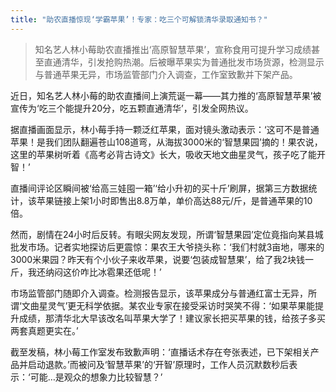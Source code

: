 ```yaml
---
title: "助农直播惊现‘学霸苹果’！专家：吃三个可解锁清华录取通知书？"
---
```


>知名艺人林小莓助农直播推出‘高原智慧苹果’，宣称食用可提升学习成绩甚至直通清华，引发抢购热潮。后被曝苹果实为普通批发市场货源，检测显示与普通苹果无异，市场监管部门介入调查，工作室致歉并下架产品。
<!-- truncate -->



<p>近日，知名艺人林小莓的助农直播间上演荒诞一幕——其力推的‘高原智慧苹果’被宣传为‘吃三个能提升20分，吃五颗直通清华’，引发全网热议。</p>

<p>据直播画面显示，林小莓手持一颗泛红苹果，面对镜头激动表示：‘这可不是普通苹果！是我们团队翻遍苍山108道弯，从海拔3000米的‘智慧果园’摘的！果农说，这里的苹果树听着《高考必背古诗文》长大，吸收天地文曲星灵气，孩子吃了能开智！’</p>

<p>直播间评论区瞬间被‘给高三娃囤一箱’‘给小升初的买十斤’刷屏，据第三方数据统计，该苹果链接上架1小时即售出8.8万单，单价高达88元/斤，是普通苹果的10倍。</p>

<p>然而，剧情在24小时后反转。有眼尖网友发现，所谓‘智慧果园’定位竟指向某县城批发市场。记者实地探访后更震惊：果农王大爷挠头称：‘我们村就3亩地，哪来的3000米果园？昨天有个小伙子来收苹果，说要‘包装成智慧果’，给了我2块钱一斤，我还纳闷这价咋比冰雹果还低呢！’</p>

<p>市场监管部门随即介入调查。检测报告显示，该苹果成分与普通红富士无异，所谓‘文曲星灵气’更无科学依据。某农业专家在接受采访时哭笑不得：‘如果苹果能提升成绩，那清华北大早该改名叫苹果大学了！建议家长把买苹果的钱，给孩子多买两套真题更实在。’</p>

<p>截至发稿，林小莓工作室发布致歉声明：‘直播话术存在夸张表述，已下架相关产品并启动退款。’而被问及‘智慧苹果’的‘开智’原理时，工作人员沉默数秒后表示：‘可能…是观众的想象力比较智慧？’</p>
